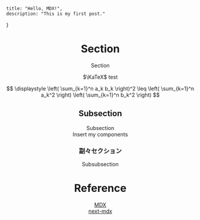 
    title: "Hello, MDX!",
    description: "This is my first post."
}

<Header />

# Section

Section

$\KaTeX$ test  

$$
\displaystyle \left( \sum_{k=1}^n a_k b_k \right)^2 \leq \left( \sum_{k=1}^n a_k^2 \right) \left( \sum_{k=1}^n b_k^2 \right)
$$

## Subsection

Subsection  
Insert my components

### 副々セクション

Subsubsection

# Reference

[MDX](https://mdxjs.com/)  
[next-mdx](https://github.com/zeit/next.js/tree/canary/packages/next-mdx)